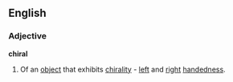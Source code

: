 ==English==
===Adjective===
{{wikipedia2|chirality}}
'''chiral'''
#Of an [[object]] that exhibits [[chirality]] - [[left]] and [[right]] [[handedness]].